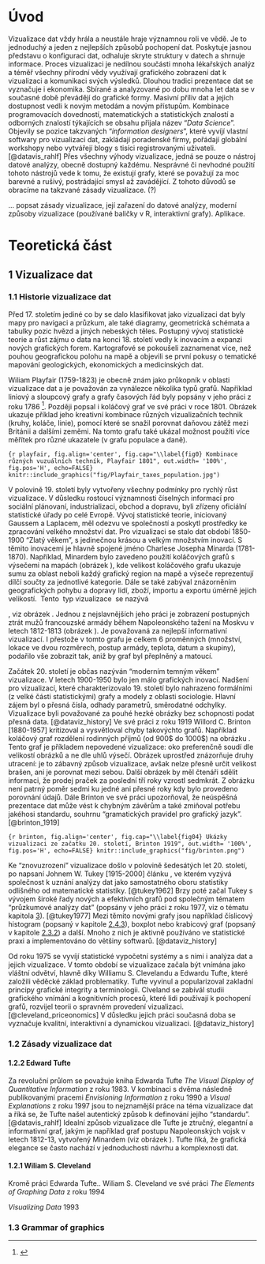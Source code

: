 # Úvod

\qquad Vizualizace dat vždy hrála a neustále hraje významnou roli ve vědě. Je to jednoduchý a jeden z nejlepších způsobů pochopení dat. Poskytuje jasnou představu o konfiguraci dat, odhaluje skryte struktury v datech a shrnuje informace. Proces vizualizaci je nedílnou součásti mnoha lékařských analýz a téměř všechny přírodní vědy využívají grafického zobrazení dat k vizualizaci a komunikaci svých výsledků. Dlouhou tradici prezentace dat se vyznačuje i ekonomika. Sbírané a analyzované po dobu mnoha let data se v současné době převádějí do grafické formy. Masivní příliv dat a jejich dostupnost vedli k novým metodám a novým přístupům. Kombinace programovacích dovedností, matematických a statistických znalostí a odborných znalostí týkajících se obsahu přijala název "*Data Science*". Objevily se pozice takzvaných "*information designers*", které vyvíjí vlastní softwary pro vizualizaci dat, zakládají poradenské firmy, pořádají globální workshopy nebo vytvářejí blogy s tisíci registrovanými uživateli. [@datavis_rahlf]  Přes všechny výhody vizualizace, jedná se pouze o nástroj datové analýzy, obecně dostupný každému. Nesprávné či nevhodné použití tohoto nástrojů vede k tomu, že existují grafy, které se považují za moc barevné a rušivý, postrádající smysl až zavádějící. Z tohoto důvodů se obracíme na takzvané zásady vizualizace. (?) 

\qquad $\dots$ popsat zásady vizualizace, její zařazení do datové analýzy,  moderní způsoby vizualizace (používané baličky v R, interaktivní grafy). Aplikace.

\newpage

# Teoretická část {-}

## 1 Vizualizace dat

### 1.1 Historie vizualizace dat

\qquad Před 17. stoletím jediné co by se dalo klasifikovat jako vizualizaci dat byly mapy pro navigaci a průzkum, ale také diagramy, geometrická schémata a tabulky pozic hvězd a jiných nebeských těles. Postupný vývoj statistické teorie a růst zájmu o data na konci 18. století vedly k inovacím a expanzi nových grafických forem. Kartografové se pokoušeli zaznamenat vice, než pouhou geografickou polohu na mapě a objevili se první pokusy o tematické mapování geologických, ekonomických a medicínských dat.

\qquad Wiliam Playfair (1759-1823) je obecně znám jako průkopník v oblasti vizualizace dat a je považován za vynálezce několika typů grafů. Například liniový a sloupcový grafy a grafy časových řád byly popsány v jeho práci z roku 1786 \textit{"Commercial and Political Atlas"}^[\textit{"Commercial and Political Atlas: Representing, by Copper-Plate Charts, the Progress of the Commerce, Revenues, Expenditure, and Debts of England, during the Whole of the Eighteenth Century"}]. Později popsal i koláčový graf ve své práci \textit{"Statistical Breviary"} v roce 1801. Obrázek \ref{fig0} ukazuje příklad jeho kreativní kombinace různých vizualizačních technik (kruhy, koláče, linie), pomocí které se snažil porovnat daňovou zátěž mezi Británii a dalšími zeměmi. Na tomto grafu také ukázal možnost použíti více měřítek pro různé ukazatele (v grafu populace a daně).

```{r playfair, fig.align='center', fig.cap="\\label{fig0} Kombinace různých vuzuálních techník, Playfair 1801", out.width= '100%', fig.pos='H', echo=FALSE}
knitr::include_graphics("fig/Playfair_taxes_population.jpg")
```
\newpage
\begin{wrapfigure}[17]{R}{0.45\textwidth}
    \centering
    \includegraphics[width=0.42\textwidth]{fig/Minard_1858}
    \caption{Dobytek odeslaný z celé Francie ke spotřebě v Paříži, Minard 1858}
    \label{fig01}
\end{wrapfigure}

\qquad V polovině 19. století byly vytvořeny všechny podmínky pro rychlý růst vizualizace. V důsledku rostoucí významnosti číselných informací pro sociální plánovaní, industrializaci, obchod a dopravu, byli zřízeny oficiální statistické úřady po celé Evropě. Vývoj statistické teorie, iniciovaný Gaussem a Laplacem, měl odezvu ve společností a poskytl prostředky ke zpracování velkého množství dat. Pro vizualizaci se stalo dat období 1850-1900 "Zlatý věkem", s jedinečnou krásou a velkým množstvím inovací. S těmito inovacemi je hlavně spojené jméno Charlese Josepha Minarda (1781-1870). Například, Minardem bylo zavedeno použití koláčových grafů s výsečemi na mapách (obrázek \ref{fig01}), kde velikost koláčového grafu ukazuje sumu za oblast neboli každý grafický region na mapě a výseče reprezentují dílčí součty za jednotlivé kategorie. Dále se také zabýval znázorněním geografických pohybu a dopravy lidí, zboží, importu a exportu úměrně jejich velikostí. \ Tento \ typ vizualizace \ se nazývá

\begin{wrapfigure}[12]{L}{0.51\textwidth}
    \centering
    \vspace{-10pt}
    \includegraphics[width=0.5\textwidth]{fig/minard_flow_map.jpg}
    \vspace{-10pt}
    \caption{Mapa světové migrace, Minard 1858}
    \label{fig02}
\end{wrapfigure}
\vspace{-7pt}
\textit{"flow maps"}, viz obrázek \ref{fig02}. Jednou z nejslavnějších jeho práci je zobrazení postupných ztrát mužů francouzské armády během Napoleonského tažení na Moskvu v letech 1812-1813 (obrázek \ref{fig03}). Je považovaná za nejlepší informativní vizualizací. I přestože v tomto grafu je celkem 6 proměnných (množství, lokace ve dvou rozměrech, postup armády, teplota, datum a skupiny), podařilo vše zobrazit tak, aniž by graf byl přeplněný a matoucí.

<!-- \begin{minipage}[H]{0.5\textwidth} -->
<!-- ```{r minard, fig.align='center', fig.cap="\\label{fig02} Mapa světové migrace, Minard 1858", out.width= '100%', fig.pos='H', echo=FALSE} -->
<!-- knitr::include_graphics("fig/minard_flow_map.jpg") -->
<!-- ``` -->
<!-- \end{minipage} -->
<!-- \begin{minipage}[H]{0.025\textwidth} -->
<!-- ```{r blank0, fig.pos='H', echo=FALSE} -->
<!-- knitr::include_graphics("fig/blank_v.png") -->
<!-- ``` -->
<!-- \end{minipage} -->
<!-- \begin{minipage}[H]{0.475\textwidth} -->
<!-- Dále se také zabýval znázorněním geografických pohybu a dopravy lidí, zboží, importu a exportu úměrně jejich velikostí. Tento typ vizualizace se nazývá \textit{"flow maps"}, viz obrázek \ref{fig02}.Jednou z nejslavnějších jeho práci je zobrazení postupných ztrát mužů francouzské armády během Napoleonského tažení na Moskvu v letech 1812-1813 (obrázek \ref{fig03}). Je považovaná za nejlepší informativní vizualizací. I přestože v tomto grafu je celkem 6 proměnných (množství, lokace ve dvou rozměrech, postup armády, teplota, datum a skupiny), podařilo vše zobrazit tak, aniž by graf byl přeplněný a matoucí. -->
<!-- \end{minipage} -->
\newpage

\begin{figure}[H]
\centering
\includegraphics[width = \textwidth]{fig/Minard_1869}
\caption{Postup Napoleonských vojsk v letech 1812-13, Minard 1869}
\label{fig03}
\end{figure}

\qquad Začátek 20. století je občas nazýván "moderním temným věkem" vizualizace. V letech 1900-1950 bylo jen málo grafických inovací. Nadšení pro vizualizací, které charakterizovalo 19. století bylo nahrazeno formálními (z velké části statistickými) grafy a modely z oblasti sociologie. Hlavní zájem byl o přesná čísla, odhady parametrů, směrodatné odchylky. Vizualizace byli považované za pouhé hezké obrázky bez schopnosti podat přesná data. [@dataviz_history] Ve své práci \textit{"Graphic Methods for Presenting Facts"} z roku 1919 Willord C. Brinton [1880-1957] kritizoval a vysvětloval chyby takovýchto grafů. Například koláčový graf rozdělení rodinných příjmů (od 900\$ do 1000\$) na obrázku \ref{fig04}. Tento graf je příkladem nepovedené vizualizace: oko preferenčně soudí dle velikostí obrázků a ne dle uhlů výsečí. Obrázek uprostřed znázorňuje druhy utracení: je to zábavný způsob vizualizace, avšak nelze přesně určit velikost brašen, ani je porovnat mezi sebou. Další obrázek by měl čtenáři sdělit informaci, že prodej praček za poslední tří roky vzrostl sedmkrát. Z obrázku není patrný poměr sedmi ku jedné ani přesné roky kdy bylo provedeno porovnání údajů. Dále Brinton ve své práci upozorňoval, že neúspěšná prezentace dat může vést k chybným závěrům a také zmiňoval potřebu jakéhosi standardu, souhrnu "gramatických pravidel pro grafický jazyk". [@brinton_1919]

```{r brinton, fig.align='center', fig.cap="\\label{fig04} Ukázky vizualizaci ze začatku 20. století, Brinton 1919", out.width= '100%', fig.pos='H', echo=FALSE}
knitr::include_graphics("fig/brinton.png")
```

\qquad Ke "znovuzrození" vizualizace došlo v polovině šedesátých let 20. století, po napsaní Johnem W. Tukey [1915-2000] článku \textit{"The Future of Data Analysis"}, ve kterém vyzývá společnost k uznání analýzy dat jako samostatného oboru statistiky odlišného od matematické statistiky. [@tukey1962] Brzy poté začal Tukey s vývojem široké řady nových a efektivních grafů pod společným tématem "průzkumové analýzy dat" (popsány v jeho práci \textit{"Explanatory Data Analysis"} z roku 1977, viz o tématu kapitola [3](#EDA)). [@tukey1977] Mezi těmito novými grafy jsou například číslicový histogram (popsaný v kapitole [2.4.3](#stem-and-leaf)), boxplot nebo krabicový graf (popsaný v kapitole [2.3.2](#boxplot)) a další. Mnoho z nich je aktivně používáno ve statistické praxi a implementováno do většiny softwarů. [@dataviz_history] 

\qquad Od roku 1975 se vyvíjí statistické vypočetní systémy a s nimi i analýza dat a jejich vizualizace. V tomto období se vizualizace začala být vnímána jako vláštní odvětví, hlavně díky Williamu S. Clevelandu a Edwardu Tufte, které založili věděcké základ problematiky. Tufte vyvinul a popularizoval zakladní principy grafické integrity a terminologii. Clveland se zabívál studii grafického vnímání a kognitivních procesů, které lidi používají k pochopení grafů, rozvijel teorii o spravném provedení vizualizaci. [@cleveland_priceonomics] V důsledku jejich práci současná doba se vyznačuje kvalitní, interaktivní a dynamickou vizualizaci. [@dataviz_history]  

### 1.2 Zásady vizualizace dat

#### 1.2.2 Edward Tufte

\qquad Za revoluční průlom se považuje kniha Edwarda Tufte *The Visual Display of Quantitative Information* z roku 1983. V kombinaci s dvěma následně publikovanými pracemi *Envisioning Information* z roku 1990 a *Visual Explanations* z roku 1997 jsou to nejznamější práce na téma vizualizace dat a říká se, že Tufte našel autentický způsob k definování jejího "standardu". [@datavis_rahlf] Idealní způsob vizualizace dle Tufte je ztručný, elegantní a informativní graf, jakým je například graf postupu Napoleonských vojsk v letech 1812-13, vytvořený Minardem (viz obrázek \ref{fig03}). Tufte říká, že grafická elegance se často nachází v jednoduchosti návrhu a komplexnosti dat.

#### 1.2.1 Wiliam S. Cleveland

\qquad Kromě práci Edwarda Tufte.. Wiliam S. Cleveland ve své práci *The Elements of Graphing Data* z roku 1994

*Visualizing Data* 1993

### 1.3 Grammar of graphics
